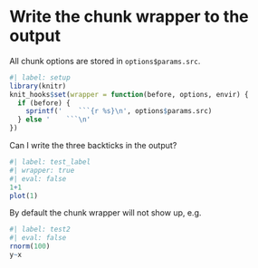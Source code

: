 # Write the chunk wrapper to the output

All chunk options are stored in `options$params.src`.

```r
#| label: setup
library(knitr)
knit_hooks$set(wrapper = function(before, options, envir) {
  if (before) {
    sprintf('    ```{r %s}\n', options$params.src)
  } else '    ```\n'
})
```

Can I write the three backticks in the output?

```r
#| label: test_label
#| wrapper: true
#| eval: false
1+1
plot(1)
```

By default the chunk wrapper will not show up, e.g.

```r
#| label: test2
#| eval: false
rnorm(100)
y~x
```
